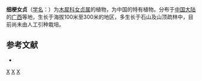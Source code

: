 {{Speciesbox 
| taxon = Ligustrum tenuipes
| binomial_authority = M. C. Chang
}}

'''细梗女贞'''（[[学名|学名]]：{{lang|la|''Ligustrum tenuipes''}}）为[[木犀科|木犀科]][[女贞属|女贞属]]的植物，为中国的特有植物。分布于[[中国大陆|中国大陆]]的[[广西|广西]]等地，生长于海拔100米至300米的地区，多生长于石山及山顶疏林中，目前尚未由人工引种栽培。

== 参考文献 ==
<div class="references-small">
* {{cite web| url =http://www.bioinfo.cn/db05/KmzwSpecies.php?action=view&id=14351| title =细梗女贞| work =《中国高等植物数据库全库》| publisher =中国科学院微生物研究所| author =昆明植物研究所| accessdate =2009-02-24| deadurl =yes| archiveurl =https://web.archive.org/web/20160305011535/http://www.bioinfo.cn/db05/KmzwSpecies.php?action=view&id=14351| archivedate =2016-03-05}}
</div>

{{taxonbar}}

[[Category:女贞属|X]]
[[Category:中國特有植物|X]]
[[Category:广西植物|X]]